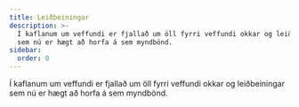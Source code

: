 ```yaml
---
title: Leiðbeiningar
description: >-
  Í kaflanum um veffundi er fjallað um öll fyrri veffundi okkar og leiðbeiningar
  sem nú er hægt að horfa á sem myndbönd.
sidebar:
  order: 0
---
```


Í kaflanum um veffundi er fjallað um öll fyrri veffundi okkar og leiðbeiningar sem nú er hægt að horfa á sem myndbönd.

<CloudinaryImage width="700" height="525" resize="scale" quality="best" alt="Kemur bráðlega" src="academy/webinars" errorImage="noimage_opaque_nyrtl0.png" />

